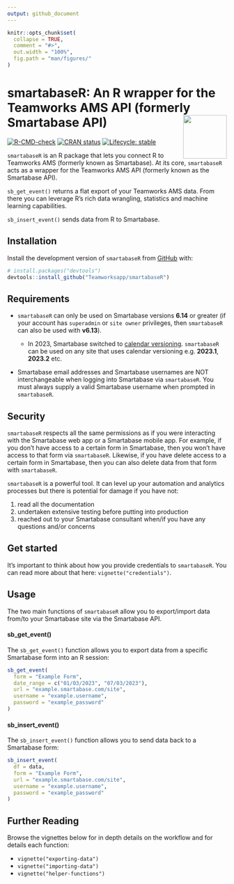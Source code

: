 ```yaml
---
output: github_document
---
```


```r
knitr::opts_chunk$set(
  collapse = TRUE,
  comment = "#>",
  out.width = "100%",
  fig.path = "man/figures/"
)
```

# smartabaseR: An R wrapper for the Teamworks AMS API (formerly Smartabase API) <img src="man/figures/logo.png" align="right" height="100" style="float:right; height:100px; width:100px"> 

<!-- badges: start -->
[![R-CMD-check](https://github.com/Teamworksapp/smartabaseR/actions/workflows/R-CMD-check.yaml/badge.svg)](https://github.com/Teamworksapp/smartabaseR/actions/workflows/R-CMD-check.yaml)
[![CRAN status](https://www.r-pkg.org/badges/version/smartabaseR)](https://CRAN.R-project.org/package=smartabaseR)
[![Lifecycle: stable](https://img.shields.io/badge/lifecycle-stable-brightgreen.svg)](https://lifecycle.r-lib.org/articles/stages.html#stable)
<!-- badges: end -->

`smartabaseR` is an R package that lets you connect R to Teamworks AMS (formerly known as Smartabase). At its core, `smartabaseR` acts as a wrapper for the Teamworks AMS API (formerly known as the Smartabase API).

`sb_get_event()` returns a flat export of your Teamworks AMS data. From there you can leverage R's rich data wrangling, statistics and machine learning capabilities. 

`sb_insert_event()` sends data from R to Smartabase.


## Installation

Install the development version of `smartabaseR` from [GitHub](https://github.com/Teamworksapp/smartabaseR/) with:
      
```r
# install.packages("devtools")
devtools::install_github("Teamworksapp/smartabaseR")
```

## Requirements

* `smartabaseR` can only be used on Smartabase versions **6.14** or greater (if your account has `superadmin` or `site owner` privileges, then `smartabaseR` can also be used with **v6.13**). 

  + In 2023, Smartabase switched to [calendar versioning](https://calver.org/). `smartabaseR` can be used on any site that uses calendar versioning e.g. **2023.1**, **2023.2** etc.

* Smartabase email addresses and Smartabase usernames are NOT interchangeable when logging into Smartabase via `smartabaseR`. You must always supply a valid Smartabase username when prompted in `smartabaseR`.

## Security

`smartabaseR` respects all the same permissions as if you were interacting with the Smartabase web app or a Smartabase mobile app. For example, if you don't have access to a certain form in Smartabase, then you won't have access to that form via `smartabaseR`. Likewise, if you have delete access to a certain form in Smartabase, then you can also delete data from that form with `smartabaseR`.

`smartabaseR` is a powerful tool. It can level up your automation and analytics processes but there is potential for damage if you have not:

1. read all the documentation
2. undertaken extensive testing before putting into production
3. reached out to your Smartabase consultant when/if you have any questions and/or concerns


## Get started

It's important to think about how you provide credentials to `smartabaseR`. You can read more about that here: `vignette("credentials")`.

## Usage

The two main functions of `smartabaseR` allow you to export/import data from/to your Smartabase site via the Smartabase API.

#### sb_get_event()

The `sb_get_event()` function allows you to export data from a specific Smartabase form into an R session:

```r
sb_get_event(
  form = "Example Form",
  date_range = c("01/03/2023", "07/03/2023"),
  url = "example.smartabase.com/site",
  username = "example.username",
  password = "example_password"
)
```

#### sb_insert_event()

The `sb_insert_event()` function allows you to send data back to a Smartabase form:

```r
sb_insert_event(
  df = data,
  form = "Example Form",
  url = "example.smartabase.com/site",
  username = "example.username",
  password = "example_password"
)
```


## Further Reading

Browse the vignettes below for in depth details on the workflow and for details each function:

* `vignette("exporting-data")`
* `vignette("importing-data")`
* `vignette("helper-functions")`

